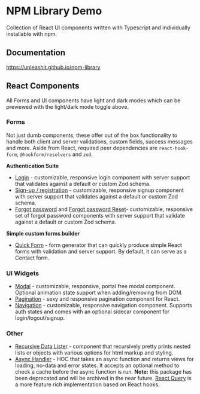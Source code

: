 
<Meta title="Home" />

# NPM Library Demo

Collection of React UI components written with Typescript and individually installable with npm.

## Documentation
<a href="https://unleashit.github.io/npm-library" target="_blank">https://unleashit.github.io/npm-library</a>

## React Components

All Forms and UI components have light and dark modes which can be previewed with the light/dark mode toggle above.

### Forms

Not just dumb components, these offer out of the box functionality to handle both client and server validations, custom fields, success messages and more. Aside from React, required peer dependencies are `react-hook-form`, `@hookform/resolvers` and `zod`.

**Authentication Suite**

- [Login](/story/forms-login--basic) - customizable, responsive login component with server support that validates against a default or custom Zod schema.
- [Sign-up / registration](/story/forms-signup--basic) - customizable, responsive signup component with server support that validates against a default or custom Zod schema.
- [Forgot password](/story/forms-forgot-password--basic) and [Forgot password Reset](/story/forms-forgot-password-reset--basic)- customizable, responsive set of forgot password components with server support that validate against a default or custom Zod schema.

**Simple custom forms builder**

- [Quick Form](/story/forms-quick-form--contact) - form generator that can quickly produce simple React forms with validation and server support. By default, it can serve as a Contact form.

### UI Widgets

- [Modal](/story/ui-widgets-modal--header-and-footer) - customizable, responsive, portal free modal component. Optional animation state support when adding/removing from DOM.
- [Pagination](/story/ui-widgets-pagination--start) - sexy and responsive pagination component for React.
- [Navigation](/story/ui-widgets-navigation--dark-buttons-logged-out) - customizable, responsive navigation component. Supports auth states and comes with an optional sidecar component for login/logout/signup.

### Other

- [Recursive Data Lister](/story/other-recursive-data-lister--complex-clean) - component that recursively pretty prints nested lists or objects with various options for html markup and styling.
- [Async Handler](/story/other-async-handler--basic) - HOC that takes an async function and returns views for loading, no-data and error states. It accepts an optional method to check a cache before the async function is run. **Note:** this package has been deprecated and will be archived in the near future. [React Query](https://github.com/TanStack/query) is a more feature rich implementation based on React hooks.
